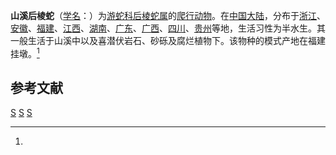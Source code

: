 {{Speciesbox 
| taxon = Opisthotropis latouchii
| image = Opisthotropis latouchii Plagiopholis styani.jpg
| binomial_authority = (Boulenger, 1899)<ref name='id4669'>{{cite web| url =http://www.bioinfo.cn/db05/BjdwSpecies.php?action=view&id=4669| title =山溪后棱蛇| work =《中国动物物种编目数据库》| publisher =中国科学院微生物研究所| author =中国科学院动物研究所| accessdate =2009-04-11| deadurl =yes| archiveurl =https://web.archive.org/web/20160305003758/http://www.bioinfo.cn/db05/BjdwSpecies.php?action=view&id=4669| archivedate =2016-03-05}}</ref>
}}

'''山溪后棱蛇'''（[[学名|学名]]：{{lang|la|''Opisthotropis latouchii''}}）为[[游蛇科|游蛇科]][[后棱蛇属|后棱蛇属]]的[[爬行动物|爬行动物]]。在[[中国大陆|中国大陆]]，分布于[[浙江|浙江]]、[[安徽|安徽]]、[[福建|福建]]、[[江西|江西]]、[[湖南|湖南]]、[[广东|广东]]、[[广西|广西]]、[[四川|四川]]、[[贵州|贵州]]等地，生活习性为半水生。其一般生活于山溪中以及喜潜伏岩石、砂砾及腐烂植物下。该物种的模式产地在福建挂墩。<ref name='id4669'/>

== 参考文献 ==
{{reflist}}

{{Taxonbar|from=Q3010140}}

[[Category:后棱蛇属|S]]
[[Category:中國特有蛇類|S]]
[[Category:_1899年描述的动物|S]]